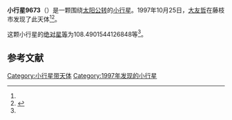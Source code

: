 {{Infobox planet
| bgcolour = #FFFFC0
| name = 9673 Kunishimakoto
| symbol = 
| image = 
| caption = 
| discovery = yes
| discovery_ref = 
| discoverer = [[大友哲|大友哲]]
| discovery_site = [[藤枝市|藤枝市]] 
| discovered = 1997年10月25日
| designations = yes
| mp_name = 
| named_after = 
| alt_names = 1997 UC25/ 1977 PU1 / 1980 LL / 1983 GQ1 / 1987 SB19 / 1987 WY2 / 1993 HJ / 1997 TU25
| mp_category = [[主带小行星|主带小行星]]
| orbit_ref = <ref name="a">[http://ssd.jpl.nasa.gov/sbdb.cgi?sstr=9673 9673 Kunishimakoto] {{Wayback|url=http://ssd.jpl.nasa.gov/sbdb.cgi?sstr=9673 |date=20140822125827 }}，小行星數據庫瀏覽器（JPL Small-Body Database Browser）－[[美国国家航空航天局|美国国家航空航天局]]喷气推进实验室</ref>
| epoch = 2456400.5 (2013年4月18日更新)
| aphelion = {{convert|2.639251172200172|AU|km|3|abbr=on|lk=out}}
| perihelion = {{convert|1.796126675540859|AU|km|3|abbr=on}}
| semimajor = {{convert|2.217688923870516|AU|km|3|abbr=on}}
| eccentricity = 0.190090794
| period = 1206.283446 [[日|日]]<br />3.3[[儒略年|儒略年]]
| avg_speed = 
| inclination = 4.04863593985563
| asc_node = 184.1503086067164
| mean_anomaly = 
| arg_peri = 108.4901544126848
| satellites = 
| physical_characteristics = yes
| dimensions = 
| mass = 
| density = 
| surface_grav = 
| escape_velocity = 
| sidereal_day = 
| axial_tilt = 
| pole_ecliptic_lat = 
| pole_ecliptic_lon = 
| albedo = 
| temperatures= 
| temp_name1 = 
| mean_temp_1 = 
| max_temp_1 = 
| temp_name2 = 
| max_temp_2 = 
| spectral_type = 
| abs_magnitude = 108.4901544126848
}}

'''小行星9673'''（{{lang-en|9673 Kunishimakoto}}）是一颗围绕[[太阳|太阳]][[公转|公转]]的[[小行星|小行星]]。1997年10月25日，[[大友哲|大友哲]]在藤枝市发现了此天体<ref name="a" /><ref>{{cite news|title=小行星列表|url=http://cfa-www.harvard.edu/iau/lists/NumberedMPs.txt|accessdate=2013-07-08|newspaper=哈佛大学|archive-date=2008-05-17|archive-url=https://web.archive.org/web/20080517010638/http://cfa-www.harvard.edu/iau/lists/NumberedMPs.txt|dead-url=no}}</ref>。

这颗小行星的[[绝对星等|绝对星等]]为108.4901544126848等<ref name="a" />。

==参考文献==
{{reflist}}
{{Minor Planet Number|[[小行星9672|小行星9672]]|[[小行星9674|小行星9674]]}}

{{小天体}}

[[Category:小行星带天体|Category:小行星带天体]]
[[Category:1997年发现的小行星|Category:1997年发现的小行星]]

{{asteroid-stub}}